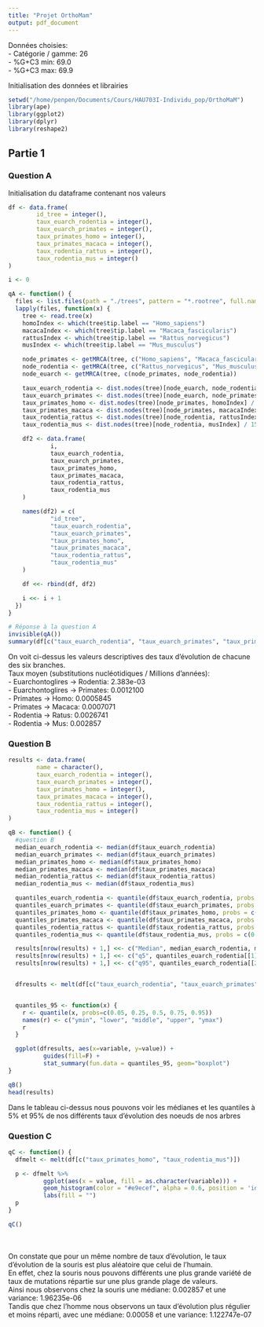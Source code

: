 ```yaml
---
title: "Projet OrthoMam"
output: pdf_document
---
```

Données choisies:\
    - Catégorie / gamme: 26\
    - %G+C3 min: 69.0\
    - %G+C3 max: 69.9\


Initialisation des données et librairies
```r
setwd("/home/penpen/Documents/Cours/HAU703I-Individu_pop/OrthoMaM")
library(ape)
library(ggplot2)
library(dplyr)
library(reshape2)
```

## Partie 1
### Question A
Initialisation du dataframe contenant nos valeurs
```r
df <- data.frame(
        id_tree = integer(),
        taux_euarch_rodentia = integer(),
        taux_euarch_primates = integer(),
        taux_primates_homo = integer(),
        taux_primates_macaca = integer(),
        taux_rodentia_rattus = integer(),
        taux_rodentia_mus = integer()
)

i <- 0
```
```r
qA <- function() {
  files <- list.files(path = "./trees", pattern = "*.rootree", full.names = TRUE, recursive = FALSE)
  lapply(files, function(x) {
    tree <- read.tree(x)
    homoIndex <- which(tree$tip.label == "Homo_sapiens")
    macacaIndex <- which(tree$tip.label == "Macaca_fascicularis")
    rattusIndex <- which(tree$tip.label == "Rattus_norvegicus")
    musIndex <- which(tree$tip.label == "Mus_musculus")

    node_primates <- getMRCA(tree, c("Homo_sapiens", "Macaca_fascicularis"))
    node_rodentia <- getMRCA(tree, c("Rattus_norvegicus", "Mus_musculus"))
    node_euarch <- getMRCA(tree, c(node_primates, node_rodentia))

    taux_euarch_rodentia <- dist.nodes(tree)[node_euarch, node_rodentia] / 75
    taux_euarch_primates <- dist.nodes(tree)[node_euarch, node_primates] / 60
    taux_primates_homo <- dist.nodes(tree)[node_primates, homoIndex] / 30
    taux_primates_macaca <- dist.nodes(tree)[node_primates, macacaIndex] / 30
    taux_rodentia_rattus <- dist.nodes(tree)[node_rodentia, rattusIndex] / 15
    taux_rodentia_mus <- dist.nodes(tree)[node_rodentia, musIndex] / 15

    df2 <- data.frame(
            i,
            taux_euarch_rodentia,
            taux_euarch_primates,
            taux_primates_homo,
            taux_primates_macaca,
            taux_rodentia_rattus,
            taux_rodentia_mus
    )

    names(df2) = c(
            "id_tree",
            "taux_euarch_rodentia",
            "taux_euarch_primates",
            "taux_primates_homo",
            "taux_primates_macaca",
            "taux_rodentia_rattus",
            "taux_rodentia_mus"
    )

    df <<- rbind(df, df2)

    i <<- i + 1
  })
}
```
```r
# Réponse à la question A
invisible(qA())
summary(df[c("taux_euarch_rodentia", "taux_euarch_primates", "taux_primates_homo", "taux_primates_macaca", "taux_rodentia_rattus", "taux_rodentia_mus")])
```
On voit ci-dessus les valeurs descriptives des taux d'évolution de chacune des six branches.\
Taux moyen (substitutions nucléotidiques / Millions d'années):\
  - Euarchontoglires -> Rodentia: 2.383e-03\
  - Euarchontoglires -> Primates: 0.0012100\
  - Primates -> Homo: 0.0005845\
  - Primates -> Macaca: 0.0007071\
  - Rodentia -> Ratus: 0.0026741\
  - Rodentia -> Mus: 0.002857\


### Question B

```r
results <- data.frame(
        name = character(),
        taux_euarch_rodentia = integer(),
        taux_euarch_primates = integer(),
        taux_primates_homo = integer(),
        taux_primates_macaca = integer(),
        taux_rodentia_rattus = integer(),
        taux_rodentia_mus = integer()
)

qB <- function() {
  #question B
  median_euarch_rodentia <- median(df$taux_euarch_rodentia)
  median_euarch_primates <- median(df$taux_euarch_primates)
  median_primates_homo <- median(df$taux_primates_homo)
  median_primates_macaca <- median(df$taux_primates_macaca)
  median_rodentia_rattus <- median(df$taux_rodentia_rattus)
  median_rodentia_mus <- median(df$taux_rodentia_mus)

  quantiles_euarch_rodentia <- quantile(df$taux_euarch_rodentia, probs = c(0.05, 0.95))
  quantiles_euarch_primates <- quantile(df$taux_euarch_primates, probs = c(0.05, 0.95))
  quantiles_primates_homo <- quantile(df$taux_primates_homo, probs = c(0.05, 0.95))
  quantiles_primates_macaca <- quantile(df$taux_primates_macaca, probs = c(0.05, 0.95))
  quantiles_rodentia_rattus <- quantile(df$taux_rodentia_rattus, probs = c(0.05, 0.95))
  quantiles_rodentia_mus <- quantile(df$taux_rodentia_mus, probs = c(0.05, 0.95))

  results[nrow(results) + 1,] <<- c("Median", median_euarch_rodentia, median_euarch_primates, median_primates_homo, median_primates_macaca, median_rodentia_rattus, median_rodentia_mus)
  results[nrow(results) + 1,] <<- c("q5", quantiles_euarch_rodentia[[1]], quantiles_euarch_primates[[1]], quantiles_primates_homo[[1]], quantiles_primates_macaca[[1]], quantiles_rodentia_rattus[[1]], quantiles_rodentia_mus[[1]])
  results[nrow(results) + 1,] <<- c("q95", quantiles_euarch_rodentia[[2]], quantiles_euarch_primates[[2]], quantiles_primates_homo[[2]], quantiles_primates_macaca[[2]], quantiles_rodentia_rattus[[2]], quantiles_rodentia_mus[[2]])


  dfresults <- melt(df[c("taux_euarch_rodentia", "taux_euarch_primates", "taux_primates_homo", "taux_primates_macaca", "taux_rodentia_rattus", "taux_rodentia_mus")])


  quantiles_95 <- function(x) {
    r <- quantile(x, probs=c(0.05, 0.25, 0.5, 0.75, 0.95))
    names(r) <- c("ymin", "lower", "middle", "upper", "ymax")
    r
  }

  ggplot(dfresults, aes(x=variable, y=value)) +
          guides(fill=F) +
          stat_summary(fun.data = quantiles_95, geom="boxplot")
}
```
```r
qB()
head(results)
```
Dans le tableau ci-dessus nous pouvons voir les médianes et les quantiles à 5% et 95% de nos différents taux d'évolution des noeuds de nos arbres

### Question C
```r
qC <- function() {
  dfmelt <- melt(df[c("taux_primates_homo", "taux_rodentia_mus")])

  p <- dfmelt %>%
          ggplot(aes(x = value, fill = as.character(variable))) +
          geom_histogram(color = "#e9ecef", alpha = 0.6, position = 'identity') +
          labs(fill = "")
  p
}
```
```r
qC()
```
\
\
On constate que pour un même nombre de taux d'évolution, le taux d'évolution de la souris est plus aléatoire que celui de l'humain.\
En effet, chez la souris nous pouvons différents une plus grande variété de taux de mutations répartie sur une plus grande plage de valeurs.\
Ainsi nous observons chez la souris une médiane: 0.002857 et une variance: 1.96235e-06\
Tandis que chez l'homme nous observons un taux d'évolution plus régulier et moins réparti, avec une médiane: 0.00058 et une variance: 1.122747e-07\